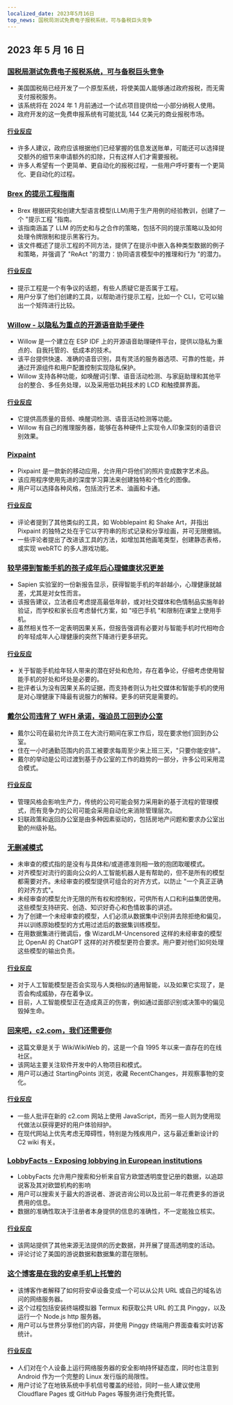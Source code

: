 ```yaml
---
localized_date: 2023年5月16日
top_news: 国税局测试免费电子报税系统，可与备税巨头竞争
---
```




## 2023 年 5 月 16 日

### [国税局测试免费电子报税系统，可与备税巨头竞争](https://www.washingtonpost.com/business/2023/05/15/irs-free-file/)

- 美国国税局已经开发了一个原型系统，将使美国人能够通过政府报税，而无需支付报税服务。
- 该系统将在 2024 年 1 月前通过一个试点项目提供给一小部分纳税人使用。
- 政府开发的这一免费申报系统有可能扰乱 144 亿美元的商业报税市场。

#### [行业反应](http://news.ycombinator.com/item?id=35950836)

- 许多人建议，政府应该根据他们已经掌握的信息发送账单，可能还可以选择提交额外的细节来申请额外的扣除，只有这样人们才需要报税。
- 许多人希望有一个更简单、更自动化的报税过程，一些用户呼吁要有一个更简化、更自动化的过程。

### [Brex 的提示工程指南](https://github.com/brexhq/prompt-engineering)

- Brex 根据研究和创建大型语言模型(LLM)用于生产用例的经验教训，创建了一个 "提示工程 "指南。
- 该指南涵盖了 LLM 的历史和与之合作的策略，包括不同的提示策略以及如何处理令牌限制和提示黑客行为。
- 该文件概述了提示工程的不同方法，提供了在提示中嵌入各种类型数据的例子和策略，并强调了 "ReAct "的潜力：协同语言模型中的推理和行为 "的潜力。

#### [行业反应](http://news.ycombinator.com/item?id=35942583)

- 提示工程是一个有争议的话题，有些人质疑它是否属于工程。
- 用户分享了他们创建的工具，以帮助进行提示工程，比如一个 CLI，它可以输出一个矩阵进行比较。

### [Willow - 以隐私为重点的开源语音助手硬件](https://github.com/toverainc/willow)

- Willow 是一个建立在 ESP IDF 上的开源语音助理硬件平台，提供以隐私为重点的、自我托管的、低成本的技术。
- 该平台提供快速、准确的语音识别，具有灵活的服务器选项、可靠的性能，并通过开源组件和用户配置控制实现隐私保护。
- Willow 支持各种功能，如唤醒词引擎、语音活动检测、与家庭助理和其他平台的整合、多任务处理，以及采用低功耗技术的 LCD 和触摸屏界面。

#### [行业反应](http://news.ycombinator.com/item?id=35948462)

- 它提供高质量的音频、唤醒词检测、语音活动检测等功能。
- Willow 有自己的推理服务器，能够在各种硬件上实现令人印象深刻的语音识别效果。

### [Pixpaint](https://warms.maxbittker.repl.co/)

- Pixpaint 是一款新的移动应用，允许用户将他们的照片变成数字艺术品。
- 该应用程序使用先进的深度学习算法来创建独特和个性化的图像。
- 用户可以选择各种风格，包括流行艺术、油画和卡通。

#### [行业反应](http://news.ycombinator.com/item?id=35944159)

- 评论者提到了其他类似的工具，如 Wobblepaint 和 Shake Art，并指出 Pixpaint 的独特之处在于它以字符串的形式记录和分享绘画，并可无限撤销。
- 一些评论者提出了改进该工具的方法，如增加其他画笔类型，创建静态表格，或实现 webRTC 的多人游戏功能。

### [较早得到智能手机的孩子成年后心理健康状况更差](https://jonathanhaidt.substack.com/p/sapien-smartphone-report)

- Sapien 实验室的一份新报告显示，获得智能手机的年龄越小，心理健康就越差，尤其是对女性而言。
- 该报告建议，立法者应考虑提高最低年龄，或对社交媒体和色情制品实施年龄验证，而学校和家长应考虑替代方案，如 "哑巴手机 "和限制在课堂上使用手机。
- 虽然相关性不一定表明因果关系，但报告强调有必要对与智能手机时代相吻合的年轻成年人心理健康的突然下降进行更多研究。

#### [行业反应](http://news.ycombinator.com/item?id=35948332)

- 关于智能手机给年轻人带来的潜在好处和危险，存在着争论，仔细考虑使用智能手机的好处和坏处是必要的。
- 批评者认为没有因果关系的证据，而支持者则认为社交媒体和智能手机的使用是对心理健康下降最有说服力的解释。更多的研究是需要的。

### [戴尔公司违背了 WFH 承诺，强迫员工回到办公室](https://www.techradar.com/news/dell-goes-back-on-wfh-pledge-forces-employees-to-come-back-to-the-office)

- 戴尔公司在最初允许员工在大流行期间在家工作后，现在要求他们回到办公室。
- 住在一小时通勤范围内的员工被要求每周至少来上班三天，"只要你能安排"。
- 戴尔的举动是公司过渡到基于办公室的工作的趋势的一部分，许多公司采用混合模式。

#### [行业反应](http://news.ycombinator.com/item?id=35944295)

- 管理风格会影响生产力，传统的公司可能会努力采用新的基于流程的管理模式，而有竞争力的公司可能会采用自动化来消除管理层次。
- 妇联政策和返回办公室是由多种因素驱动的，包括房地产问题和要求办公室出勤的州级补贴。

### [无删减模式](https://erichartford.com/uncensored-models)

- 未审查的模式指的是没有与具体和/或道德准则相一致的抱团取暖模式。
- 对齐模型对流行的面向公众的人工智能机器人是有帮助的，但不是所有的模型都需要对齐。未经审查的模型提供可组合的对齐方式，以防止 "一个真正正确的对齐方式"。
- 未经审查的模型允许无限的所有权和控制权，可供所有人口和利益集团使用。这些模型支持研究、创造、知识好奇心和色情故事的讲述。
- 为了创建一个未经审查的模型，人们必须从数据集中识别并去除拒绝和偏见，并以训练原始模型的方式用过滤后的数据集训练模型。
- 在用数据集进行微调后，像 WizardLM-Uncensored 这样的未经审查的模型比 OpenAI 的 ChatGPT 这样的对齐模型更符合要求。用户要对他们如何处理这些模型的输出负责。

#### [行业反应](http://news.ycombinator.com/item?id=35946060)

- 对于人工智能模型是否会实现与人类相似的通用智能，以及如果它实现了，是否会构成威胁，存在着争议。
- 目前，人工智能模型正在造成真正的伤害，例如通过面部识别或决策中的偏见毁掉生命。

### [回来吧，c2.com，我们还需要你](http://wiki.c2.com)

- 这篇文章是关于 WikiWikiWeb 的，这是一个自 1995 年以来一直存在的在线社区。
- 该网站主要关注软件开发中的人物项目和模式。
- 用户可以通过 StartingPoints 浏览，收藏 RecentChanges，并观察事物的变化。

#### [行业反应](http://news.ycombinator.com/item?id=35948268)

- 一些人批评在新的 c2.com 网站上使用 JavaScript，而另一些人则为使用现代做法以获得更好的用户体验辩护。
- 在现代网站上优先考虑无障碍性，特别是为残疾用户，这与最近重新设计的 C2 wiki 有关。

### [LobbyFacts - Exposing lobbying in European institutions](https://www.lobbyfacts.eu/)

- LobbyFacts 允许用户搜索和分析来自官方欧盟透明度登记册的数据，以追踪说客及其对欧盟机构的影响
- 用户可以搜索关于最大的游说者、游说咨询公司以及比前一年花费更多的游说费用的信息。
- 数据的准确性取决于注册者本身提供的信息的准确性，不一定能独立核实。

#### [行业反应](http://news.ycombinator.com/item?id=35949317)

- 该网站提供了其他来源无法提供的历史数据，并开展了提高透明度的活动。
- 评论讨论了美国的游说数据和数据集的潜在限制。

### [这个博客是在我的安卓手机上托管的](https://androidblog.a.pinggy.io/)

- 该博客作者解释了如何将安卓设备变成一个可以从公共 URL 或自己的域名访问的网络服务器。
- 这个过程包括安装终端模拟器 Termux 和获取公共 URL 的工具 Pinggy，以及运行一个 Node.js http 服务器。
- 用户可以与世界分享他们的内容，并使用 Pinggy 终端用户界面查看实时访客统计。

#### [行业反应](http://news.ycombinator.com/item?id=35944315)

- 人们对在个人设备上运行网络服务器的安全影响持怀疑态度，同时也注意到 Android 作为一个完整的 Linux 发行版的局限性。
- 用户讨论了在地铁系统中手机信号覆盖的经验，同时一些人建议使用 Cloudflare Pages 或 GitHub Pages 等服务进行免费托管。



